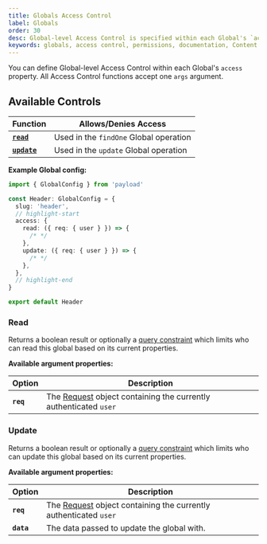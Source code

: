 ```yaml
---
title: Globals Access Control
label: Globals
order: 30
desc: Global-level Access Control is specified within each Global's `access` property and allows you to define which users can read or update Globals.
keywords: globals, access control, permissions, documentation, Content Management System, cms, headless, javascript, node, react, nextjs
---
```


You can define Global-level Access Control within each Global's `access` property. All Access Control functions accept one `args` argument.

## Available Controls

| Function                | Allows/Denies Access                   |
| ----------------------- | -------------------------------------- |
| **[`read`](#read)**     | Used in the `findOne` Global operation |
| **[`update`](#update)** | Used in the `update` Global operation  |

**Example Global config:**

```ts
import { GlobalConfig } from 'payload'

const Header: GlobalConfig = {
  slug: 'header',
  // highlight-start
  access: {
    read: ({ req: { user } }) => {
      /* */
    },
    update: ({ req: { user } }) => {
      /* */
    },
  },
  // highlight-end
}

export default Header
```

### Read

Returns a boolean result or optionally a [query constraint](/docs/queries/overview) which limits who can read this global based on its current properties.

**Available argument properties:**

| Option    | Description                                                                |
| --------- | -------------------------------------------------------------------------- |
| **`req`** | The [Request](https://developer.mozilla.org/en-US/docs/Web/API/Request) object containing the currently authenticated `user` |

### Update

Returns a boolean result or optionally a [query constraint](/docs/queries/overview) which limits who can update this global based on its current properties.

**Available argument properties:**

| Option     | Description                                                                |
| ---------- | -------------------------------------------------------------------------- |
| **`req`**  | The [Request](https://developer.mozilla.org/en-US/docs/Web/API/Request) object containing the currently authenticated `user` |
| **`data`** | The data passed to update the global with.                                 |
